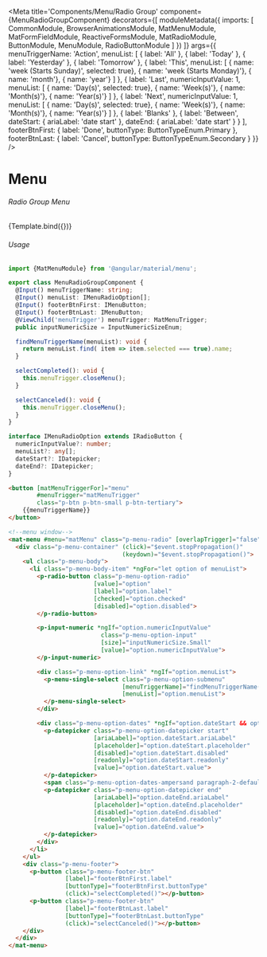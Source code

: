 


<Meta title='Components/Menu/Radio Group'
    component={MenuRadioGroupComponent}
    decorators={[
      moduleMetadata({
          imports: [
              CommonModule,
              BrowserAnimationsModule,
              MatMenuModule,
              MatFormFieldModule,
              ReactiveFormsModule,
              MatRadioModule,
              ButtonModule,
              MenuModule,
              RadioButtonModule
          ]
      })
    ]}
    args={{
      menuTriggerName: 'Action',
      menuList: [
       { label: 'All' },
        { label: 'Today' },
        { label: 'Yesterday' },
        { label: 'Tomorrow' },
        { label: 'This',
          menuList: [
             { name: 'week (Starts Sunday)', selected: true},
             { name: 'week (Starts Monday)'},
             { name: 'month'},
             { name: 'year'}
          ]
        },
        { label: 'Last',
          numericInputValue: 1,
          menuList: [
            { name: 'Day(s)', selected: true},
            { name: 'Week(s)'},
            { name: 'Month(s)'},
            { name: 'Year(s)'}
          ]
        },
        { label: 'Next',
          numericInputValue: 1,
          menuList: [
            { name: 'Day(s)', selected: true},
            { name: 'Week(s)'},
            { name: 'Month(s)'},
            { name: 'Year(s)'}
          ]
        },
        { label: 'Blanks' },
        { label: 'Between',
          dateStart: {
            ariaLabel: 'date start'
          },
          dateEnd: {
            ariaLabel: 'date start'
          }
        }
      ],
      footerBtnFirst: {
        label: 'Done',
        buttonType: ButtonTypeEnum.Primary
      },
      footerBtnLast: {
        label: 'Cancel',
        buttonType: ButtonTypeEnum.Secondary
      }
    }}
 />

# Menu


###### Radio Group Menu
<Canvas>
  <Story name="Radio"
    args={{
    }}>
    {Template.bind({})}
  </Story>
</Canvas>

###### Usage
```ts
import {MatMenuModule} from '@angular/material/menu';

export class MenuRadioGroupComponent {
  @Input() menuTriggerName: string;
  @Input() menuList: IMenuRadioOption[];
  @Input() footerBtnFirst: IMenuButton;
  @Input() footerBtnLast: IMenuButton;
  @ViewChild('menuTrigger') menuTrigger: MatMenuTrigger;
  public inputNumericSize = InputNumericSizeEnum;

  findMenuTriggerName(menuList): void {
    return menuList.find( item => item.selected === true).name;
  }

  selectCompleted(): void {
    this.menuTrigger.closeMenu();
  }

  selectCanceled(): void {
    this.menuTrigger.closeMenu();
  }
}

interface IMenuRadioOption extends IRadioButton {
  numericInputValue?: number;
  menuList?: any[];
  dateStart?: IDatepicker;
  dateEnd?: IDatepicker;
}
```
```html
<button [matMenuTriggerFor]="menu"
        #menuTrigger="matMenuTrigger"
        class="p-btn p-btn-small p-btn-tertiary">
    {{menuTriggerName}}
</button>

<!--menu window-->
<mat-menu #menu="matMenu" class="p-menu-radio" [overlapTrigger]="false">
  <div class="p-menu-container" (click)="$event.stopPropagation()"
                                (keydown)="$event.stopPropagation()">
    <ul class="p-menu-body">
      <li class="p-menu-body-item" *ngFor="let option of menuList">
        <p-radio-button class="p-menu-option-radio"
                        [value]="option"
                        [label]="option.label"
                        [checked]="option.checked"
                        [disabled]="option.disabled">
        </p-radio-button>

        <p-input-numeric *ngIf="option.numericInputValue"
                          class="p-menu-option-input"
                          [size]="inputNumericSize.Small"
                          [value]="option.numericInputValue">
        </p-input-numeric>

        <div class="p-menu-option-link" *ngIf="option.menuList">
          <p-menu-single-select class="p-menu-option-submenu"
                                [menuTriggerName]="findMenuTriggerName(option.menuList)"
                                [menuList]="option.menuList">
          </p-menu-single-select>
        </div>

        <div class="p-menu-option-dates" *ngIf="option.dateStart && option.dateEnd">
          <p-datepicker class="p-menu-option-datepicker start"
                        [ariaLabel]="option.dateStart.ariaLabel"
                        [placeholder]="option.dateStart.placeholder"
                        [disabled]="option.dateStart.disabled"
                        [readonly]="option.dateStart.readonly"
                        [value]="option.dateStart.value">
          </p-datepicker>
          <span class="p-menu-option-dates-ampersand paragraph-2-default">and</span>
          <p-datepicker class="p-menu-option-datepicker end"
                        [ariaLabel]="option.dateEnd.ariaLabel"
                        [placeholder]="option.dateEnd.placeholder"
                        [disabled]="option.dateEnd.disabled"
                        [readonly]="option.dateEnd.readonly"
                        [value]="option.dateEnd.value">
          </p-datepicker>
        </div>
      </li>
    </ul>
    <div class="p-menu-footer">
      <p-button class="p-menu-footer-btn"
                [label]="footerBtnFirst.label"
                [buttonType]="footerBtnFirst.buttonType"
                (click)="selectCompleted()"></p-button>
      <p-button class="p-menu-footer-btn"
                [label]="footerBtnLast.label"
                [buttonType]="footerBtnLast.buttonType"
                (click)="selectCanceled()"></p-button>
    </div>
  </div>
</mat-menu>
```
